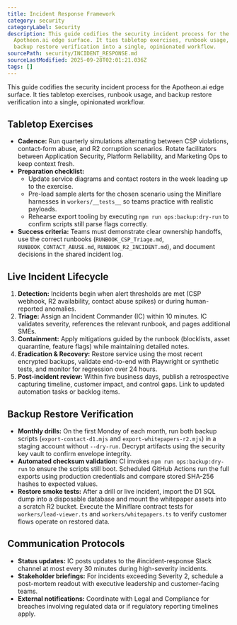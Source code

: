 ```yaml
---
title: Incident Response Framework
category: security
categoryLabel: Security
description: This guide codifies the security incident process for the
  Apotheon.ai edge surface. It ties tabletop exercises, runbook usage, and
  backup restore verification into a single, opinionated workflow.
sourcePath: security/INCIDENT_RESPONSE.md
sourceLastModified: 2025-09-28T02:01:21.036Z
tags: []
---
```


This guide codifies the security incident process for the Apotheon.ai edge
surface. It ties tabletop exercises, runbook usage, and backup restore
verification into a single, opinionated workflow.

## Tabletop Exercises

- **Cadence:** Run quarterly simulations alternating between CSP violations,
  contact-form abuse, and R2 corruption scenarios. Rotate facilitators between
  Application Security, Platform Reliability, and Marketing Ops to keep context
  fresh.
- **Preparation checklist:**
  - Update service diagrams and contact rosters in the week leading up to the
    exercise.
  - Pre-load sample alerts for the chosen scenario using the Miniflare harnesses
    in `workers/__tests__` so teams practice with realistic payloads.
  - Rehearse export tooling by executing `npm run ops:backup:dry-run` to confirm
    scripts still parse flags correctly.
- **Success criteria:** Teams must demonstrate clear ownership handoffs, use the
  correct runbooks (`RUNBOOK_CSP_Triage.md`, `RUNBOOK_CONTACT_ABUSE.md`,
  `RUNBOOK_R2_INCIDENT.md`), and document decisions in the shared incident log.

## Live Incident Lifecycle

1. **Detection:** Incidents begin when alert thresholds are met (CSP webhook,
   R2 availability, contact abuse spikes) or during human-reported anomalies.
2. **Triage:** Assign an Incident Commander (IC) within 10 minutes. IC validates
   severity, references the relevant runbook, and pages additional SMEs.
3. **Containment:** Apply mitigations guided by the runbook (blocklists, asset
   quarantine, feature flags) while maintaining detailed notes.
4. **Eradication & Recovery:** Restore service using the most recent encrypted
   backups, validate end-to-end with Playwright or synthetic tests, and monitor
   for regression over 24 hours.
5. **Post-incident review:** Within five business days, publish a retrospective
   capturing timeline, customer impact, and control gaps. Link to updated
   automation tasks or backlog items.

## Backup Restore Verification

- **Monthly drills:** On the first Monday of each month, run both backup scripts
  (`export-contact-d1.mjs` and `export-whitepapers-r2.mjs`) in a staging account
  without `--dry-run`. Decrypt artifacts using the security key vault to confirm
  envelope integrity.
- **Automated checksum validation:** CI invokes `npm run ops:backup:dry-run` to
  ensure the scripts still boot. Scheduled GitHub Actions run the full exports
  using production credentials and compare stored SHA-256 hashes to expected
  values.
- **Restore smoke tests:** After a drill or live incident, import the D1 SQL dump
  into a disposable database and mount the whitepaper assets into a scratch R2
  bucket. Execute the Miniflare contract tests for `workers/lead-viewer.ts` and
  `workers/whitepapers.ts` to verify customer flows operate on restored data.

## Communication Protocols

- **Status updates:** IC posts updates to the #incident-response Slack channel at
  most every 30 minutes during high-severity incidents.
- **Stakeholder briefings:** For incidents exceeding Severity 2, schedule a
  post-mortem readout with executive leadership and customer-facing teams.
- **External notifications:** Coordinate with Legal and Compliance for breaches
  involving regulated data or if regulatory reporting timelines apply.
